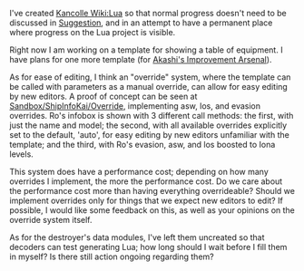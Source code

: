 I've created [[Kancolle Wiki:Lua]] so that normal progress doesn't need to be discussed in [[Suggestion]], and in an attempt to have a permanent place where progress on the Lua project is visible. 

Right now I am working on a template for showing a table of equipment. I have plans for one more template (for [[Akashi's Improvement Arsenal]]).

As for ease of editing, I think an "override" system, where the template can be called with parameters as a manual override, can allow for easy editing by new editors. A proof of concept can be seen at [[Sandbox/ShipInfoKai/Override]], implementing asw, los, and evasion overrides. Ro's infobox is shown with 3 different call methods: the first, with just the name and model; the second, with all available overrides explicitly set to the default, 'auto', for easy editing by new editors unfamiliar with the template; and the third, with Ro's evasion, asw, and los boosted to Iona levels. 

This system does have a performance cost; depending on how many overrides I implement, the more the performance cost. Do we care about the performance cost more than having everything overrideable? Should we implement overrides only for things that we expect new editors to edit? If possible, I would like some feedback on this, as well as your opinions on the override system itself.

As for the destroyer's data modules, I've left them uncreated so that decoders can test generating Lua; how long should I wait before I fill them in myself? Is there still action ongoing regarding them?  <ac_metadata title="Lua implementation" related_topics="Suggestion"> </ac_metadata>